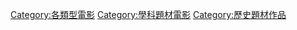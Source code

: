{{Commonscat|Historical films}}

[[Category:各類型電影|Category:各類型電影]]
[[Category:學科題材電影|Category:學科題材電影]]
[[Category:歷史題材作品|Category:歷史題材作品]]